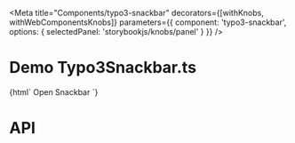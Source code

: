 
<Meta
  title="Components/typo3-snackbar"
  decorators={[withKnobs, withWebComponentsKnobs]}
  parameters={{ component: 'typo3-snackbar', options: { selectedPanel: 'storybookjs/knobs/panel' } }}
  />

# Demo Typo3Snackbar.ts

<Preview>
    <Story name="Snackbar" height="220px">
    {html`
      <typo3-snackbar placement="right"></typo3-snackbar>
      <typo3-button color="primary" onclick='window.dispatchEvent(new CustomEvent("typo3-add-snackbar", {detail: {dismissible: true, message: "test", type: "auto"}}));'>
        Open Snackbar
      </typo3-button>
    `}
    </Story>
</Preview>

# API

<Props of="typo3-snackbar" />
